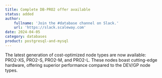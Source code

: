 ```yaml
---
title: Complete DB-PRO2 offer available
status: added
author:
    fullname: 'Join the #database channel on Slack.'
    url: 'https://slack.scaleway.com'
date: 2024-04-05
category: databases
product: postgresql-and-mysql
---
```


The latest generation of cost-optimized node types are now available: PRO2-XS, PRO2-S, PRO2-M, and PRO2-L. These nodes boast cutting-edge hardware, offering superior performance compared to the DEV/GP node types.

